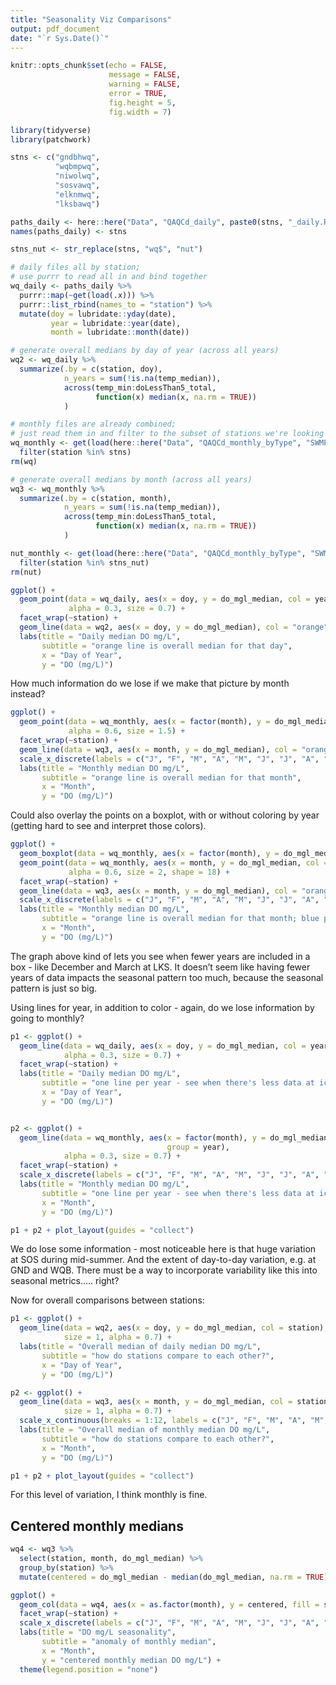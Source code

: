 ```yaml
---
title: "Seasonality Viz Comparisons"
output: pdf_document
date: "`r Sys.Date()`"
---
```


```r
knitr::opts_chunk$set(echo = FALSE,
                      message = FALSE,
                      warning = FALSE,
                      error = TRUE,
                      fig.height = 5,
                      fig.width = 7)
```


```r
library(tidyverse)
library(patchwork)
```

```r
stns <- c("gndbhwq",
          "wqbmpwq",
          "niwolwq",
          "sosvawq",
          "elknmwq",
          "lksbawq")

paths_daily <- here::here("Data", "QAQCd_daily", paste0(stns, "_daily.RData"))
names(paths_daily) <- stns

stns_nut <- str_replace(stns, "wq$", "nut")
```

```r
# daily files all by station;
# use purrr to read all in and bind together
wq_daily <- paths_daily %>% 
  purrr::map(~get(load(.x))) %>% 
  purrr::list_rbind(names_to = "station") %>% 
  mutate(doy = lubridate::yday(date),
         year = lubridate::year(date),
         month = lubridate::month(date))

# generate overall medians by day of year (across all years)
wq2 <- wq_daily %>%
  summarize(.by = c(station, doy),
            n_years = sum(!is.na(temp_median)),
            across(temp_min:doLessThan5_total,
                   function(x) median(x, na.rm = TRUE))
            )

# monthly files are already combined;
# just read them in and filter to the subset of stations we're looking at here
wq_monthly <- get(load(here::here("Data", "QAQCd_monthly_byType", "SWMP_monthlyWQ.RData"))) %>% 
  filter(station %in% stns) 
rm(wq)

# generate overall medians by month (across all years)
wq3 <- wq_monthly %>%
  summarize(.by = c(station, month),
            n_years = sum(!is.na(temp_median)),
            across(temp_min:doLessThan5_total,
                   function(x) median(x, na.rm = TRUE))
            )

nut_monthly <- get(load(here::here("Data", "QAQCd_monthly_byType", "SWMP_monthlyNUT.RData"))) %>% 
  filter(station %in% stns_nut) 
rm(nut)
```


```r
ggplot() +
  geom_point(data = wq_daily, aes(x = doy, y = do_mgl_median, col = year), 
             alpha = 0.3, size = 0.7) +
  facet_wrap(~station) +
  geom_line(data = wq2, aes(x = doy, y = do_mgl_median), col = "orange", size = 1) +
  labs(title = "Daily median DO mg/L",
       subtitle = "orange line is overall median for that day",
       x = "Day of Year",
       y = "DO (mg/L)")
```

How much information do we lose if we make that picture by month instead?  

```r
ggplot() +
  geom_point(data = wq_monthly, aes(x = factor(month), y = do_mgl_median, col = year), 
             alpha = 0.6, size = 1.5) +
  facet_wrap(~station) +
  geom_line(data = wq3, aes(x = month, y = do_mgl_median), col = "orange", size = 1) +
  scale_x_discrete(labels = c("J", "F", "M", "A", "M", "J", "J", "A", "S", "O", "N", "D")) +
  labs(title = "Monthly median DO mg/L",
       subtitle = "orange line is overall median for that month",
       x = "Month",
       y = "DO (mg/L)")
```

Could also overlay the points on a boxplot, with or without coloring by year (getting hard to see and interpret those colors).    

```r
ggplot() +
  geom_boxplot(data = wq_monthly, aes(x = factor(month), y = do_mgl_median, group = month)) +
  geom_point(data = wq_monthly, aes(x = month, y = do_mgl_median, col = year), 
             alpha = 0.6, size = 2, shape = 18) +
  facet_wrap(~station) +
  geom_line(data = wq3, aes(x = month, y = do_mgl_median), col = "orange", size = 1) +
  scale_x_discrete(labels = c("J", "F", "M", "A", "M", "J", "J", "A", "S", "O", "N", "D")) +
  labs(title = "Monthly median DO mg/L",
       subtitle = "orange line is overall median for that month; blue points are individual years",
       x = "Month",
       y = "DO (mg/L)")
```

The graph above kind of lets you see when fewer years are included in a box - like December and March at LKS. It doesn't seem like having fewer years of data impacts the seasonal pattern too much, because the seasonal pattern is just so big.  

Using lines for year, in addition to color - again, do we lose information by going to monthly?  

```r
p1 <- ggplot() +
  geom_line(data = wq_daily, aes(x = doy, y = do_mgl_median, col = year), 
            alpha = 0.3, size = 0.7) +
  facet_wrap(~station) +
  labs(title = "Daily median DO mg/L",
       subtitle = "one line per year - see when there's less data at ice stations",
       x = "Day of Year",
       y = "DO (mg/L)")


p2 <- ggplot() +
  geom_line(data = wq_monthly, aes(x = factor(month), y = do_mgl_median, col = year,
                                   group = year), 
            alpha = 0.3, size = 0.7) +
  facet_wrap(~station) +
  scale_x_discrete(labels = c("J", "F", "M", "A", "M", "J", "J", "A", "S", "O", "N", "D")) +
  labs(title = "Monthly median DO mg/L",
       subtitle = "one line per year - see when there's less data at ice stations",
       x = "Month",
       y = "DO (mg/L)")

p1 + p2 + plot_layout(guides = "collect")
```

We do lose some information - most noticeable here is that huge variation at SOS during mid-summer. And the extent of day-to-day variation, e.g. at GND and WQB. There must be a way to incorporate variability like this into seasonal metrics..... right?  


Now for overall comparisons between stations:  

```r
p1 <- ggplot() +
  geom_line(data = wq2, aes(x = doy, y = do_mgl_median, col = station), 
            size = 1, alpha = 0.7) +
  labs(title = "Overall median of daily median DO mg/L",
       subtitle = "how do stations compare to each other?",
       x = "Day of Year",
       y = "DO (mg/L)")

p2 <- ggplot() +
  geom_line(data = wq3, aes(x = month, y = do_mgl_median, col = station), 
            size = 1, alpha = 0.7) +
  scale_x_continuous(breaks = 1:12, labels = c("J", "F", "M", "A", "M", "J", "J", "A", "S", "O", "N", "D")) +
  labs(title = "Overall median of monthly median DO mg/L",
       subtitle = "how do stations compare to each other?",
       x = "Month",
       y = "DO (mg/L)")

p1 + p2 + plot_layout(guides = "collect")
```

For this level of variation, I think monthly is fine.  


## Centered monthly medians  

```r
wq4 <- wq3 %>% 
  select(station, month, do_mgl_median) %>% 
  group_by(station) %>% 
  mutate(centered = do_mgl_median - median(do_mgl_median, na.rm = TRUE))
```


```r
ggplot() +
  geom_col(data = wq4, aes(x = as.factor(month), y = centered, fill = station)) +
  facet_wrap(~station) +
  scale_x_discrete(labels = c("J", "F", "M", "A", "M", "J", "J", "A", "S", "O", "N", "D")) +
  labs(title = "DO mg/L seasonality",
       subtitle = "anomaly of monthly median",
       x = "Month",
       y = "centered monthly median DO mg/L") +
  theme(legend.position = "none")

```

